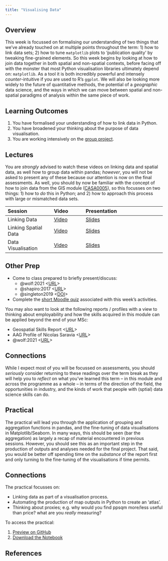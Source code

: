 ```yaml
---
title: "Visualising Data"
---
```


## Overview

This week is focussed on formalising our understanding of two things that we've already touched on at multiple points throughout the term: 1) how to link data sets; 2) how to tune `matplotlib` plots to 'publication quality' by tweaking fine-grained elements. So this week begins by looking at how to join data together in both spatial and non-spatial contexts, before facing off with the monster that most Python visualisation libraries ultimately depend on: `matplotlib`. As a tool it is both incredibly powerful and intensely *counter*-intuitive if you are used to R's `ggplot`. We will also be looking more widely to the future of quantitative methods, the potential of a *geographic* data science, and the ways in which we can move between spatial and non-spatial paradigms of analysis within the same piece of work.

::: {.callout-important}
## Learning Outcomes

1. You have formalised your understanding of how to link data in Python.
2. You have broadened your thinking about the purpose of data visualisation.
3. You are working intensively on the [group project](../assessments/group.qmd).
::: 

## Lectures

You are *strongly* advised to watch these videos on linking data and spatial data, as well how to group data within pandas; *however*, you will not be asked to present any of these because our attention is now on the final assessments. As well, you should by now be familiar with the concept of how to join data from the GIS module ([CASA0005](https://andrewmaclachlan.github.io/CASA0005repo/)), so this focusses on two things: 1) how to *do* this in Python; and 2) how to approach this process with large or mismatched data sets.

| Session | Video | Presentation | 
| :------ | :---- | :----------- | 
| Linking Data | [Video]({{< var vids.linking >}}) | [Slides](../lectures/10.1-Linking_Data.qmd) | 
| Linking Spatial Data | [Video]({{< var vids.linkingsp >}}) | [Slides](../lectures/10.2-Linking_Spatial_Data.qmd) | 
| Data Visualisation | [Video]({{< var vids.visualising >}}) | [Slides](../lectures/10.3-Visualising_Data.qmd) | 

## Other Prep

- Come to class prepared to briefly present/discuss:
  - @wolf:2021 <[URL](https://journals.sagepub.com/doi/10.1177/0309132520924722)>
  - @shapiro:2017 <[URL](https://medium.com/topos-ai/rethinking-distance-in-new-york-city-d17212d24919)>
  - @singleton2019 <[DOI](https://doi.org/10.1111/gean.12194)>
- Complete the [short Moodle quiz]({{< var quiz.week9 >}}) associated with this week's activities.

You may also want to look at the following reports / profiles with a view to thinking about employability and how the skills acquired in this module can be applied beyond the end of your MSc:

- Geospatial Skills Report <[URL](https://www.gov.uk/government/publications/demand-for-geospatial-skills-report-for-the-geospatial-commission)>
- AAG Profile of Nicolas Saravia <[URL](https://www.aag.org/profile/nicolas-saravia/)>
- @wolf:2021 <[URL](https://doi.org/10.1177%2F0309132520924722)>

::: {.callout-tip}

## Connections

While I expect most of you will be focussed on assessments, you should *seriously* consider returning to these readings over the term break as they will help you to *reflect* on what you've learned this term -- in this module and across the programme as a whole -- in terms of the direction of the field, the opportunities in industry, and the kinds of work that people with (sptial) data science skills can do.

:::

## Practical

The practical will lead you through the application of grouping and aggregation functions in pandas, and the fine-tuning of data visualisations in Matplotlib/Seaborn. In many ways, this should be seen (bar the aggregation) as largely a recap of material encountered in previous sessions. However, you should see this as an important step in the production of outputs and analyses needed for the final project. That said, you would be better off spending time on the *substance* of the report first and only turning to the fine-tuning of the visualisations if time permits.

::: {.callout-tip}
## Connections

The practical focusses on:

- Linking data as part of a visualisation process.
- Automating the production of map outputs in Python to create an 'atlas'.
- Thinking about proxies; e.g. why would you find ppsqm more/less useful than price? what are you *really* measuring? 

:::

To access the practical:

1. [Preview on GitHub]({{< var module.prac > >}}practicals/Practical-10-Visualising_Data.ipynb)
2. [Download the Notebook]({{< var module.raw >}}practicals/Practical-10-Visualising_Data.ipynb)

## References 
